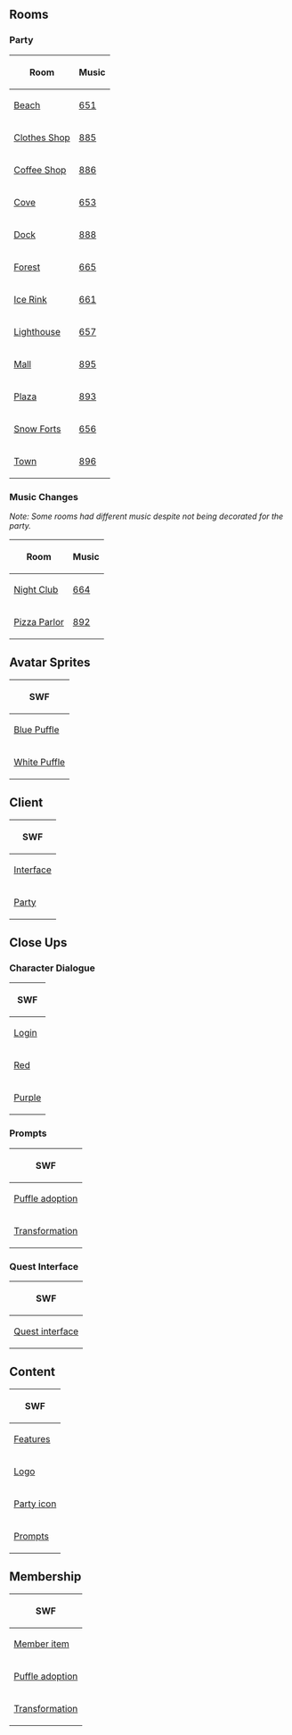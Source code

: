 

==Rooms==
===Party===
<center>
{|class="wikitable"
!Room!!Music
|-
|[[Media:RoomsBeach-PuffleParty2016.swf|Beach]]||[[Media:Music651.swf|651]]
|-
|[[Media:RoomsShop-PuffleParty2016.swf|Clothes Shop]]||[[Media:Music885.swf|885]]
|-
|[[Media:RoomsCoffee-PuffleParty2016.swf|Coffee Shop]]||[[Media:Music886.swf|886]]
|-
|[[Media:RoomsCove-PuffleParty2016.swf|Cove]]||[[Media:Music653.swf|653]]
|-
|[[Media:RoomsDock-PuffleParty2016.swf|Dock]]||[[Media:Music888.swf|888]]
|-
|[[Media:RoomsForest-PuffleParty2016.swf|Forest]]||[[Media:Music665.swf|665]]
|-
|[[Media:RoomsRink-PuffleParty2016.swf|Ice Rink]]||[[Media:Music661.swf|661]]
|-
|[[Media:RoomsLight-PuffleParty2016.swf|Lighthouse]]||[[Media:Music657.swf|657]]
|-
|[[Media:RoomsMall-PuffleParty2016.swf|Mall]]||[[Media:Music895.swf|895]]
|-
|[[Media:RoomsPlaza-PuffleParty2016.swf|Plaza]]||[[Media:Music893.swf|893]]
|-
|[[Media:RoomsForts-PuffleParty2016.swf|Snow Forts]]||[[Media:Music656.swf|656]]
|-
|[[Media:RoomsTown-PuffleParty2016.swf|Town]]||[[Media:Music896.swf|896]]
|}
</center>
===Music Changes===
''Note: Some rooms had different music despite not being decorated for the party.''
<center>
{|class="wikitable"
!Room!!Music
|-
|[[Media:RoomsDance-PuffleParty2016.swf|Night Club]]||[[Media:Music664.swf|664]]
|-
|[[Media:RoomsPizza-PuffleParty2016.swf|Pizza Parlor]]||[[Media:Music892.swf|892]]
|}
</center>

==Avatar Sprites==
<center>
{|class="wikitable" style="text-align: center;"
!colspan="7"|SWF
|-
|[[Media:AvatarSpritesPuffleBlue-PuffleParty2016.swf|Blue Puffle]]||[[Media:AvatarSpritesPuffleRed-PuffleParty2016.swf|Red Puffle]]||[[Media:AvatarSpritesPufflePink-PuffleParty2016.swf|Pink Puffle]]||[[Media:AvatarSpritesPuffleBlack-PuffleParty2016.swf|Black Puffle]]||[[Media:AvatarSpritesPuffleGreen-PuffleParty2016.swf|Green Puffle]]||[[Media:AvatarSpritesPufflePurple-PuffleParty2016.swf|Purple Puffle]]||[[Media:AvatarSpritesPuffleYellow-PuffleParty2016.swf|Yellow Puffle]]
|-
|[[Media:AvatarSpritesPuffleWhite-PuffleParty2016.swf|White Puffle]]||[[Media:AvatarSpritesPuffleOrange-PuffleParty2016.swf|Orange Puffle]]||[[Media:AvatarSpritesPuffleBrown-PuffleParty2016.swf|Brown Puffle]]||[[Media:AvatarSpritesPuffleGold.swf|Gold Puffle]]||[[Media:AvatarSpritesPuffleRainbow-PuffleParty2016.swf|Rainbow Puffle]]||[[Media:AvatarSpritesPuffleDog.swf|Dog Puffle]]||[[Media:AvatarSpritesPuffleCat.swf|Cat Puffle]]
|}
</center>

==Client==
<center>
{|class="wikitable"
!SWF
|-
|[[Media:ClientInterface-PuffleParty2016.swf|Interface]]
|-
|[[Media:ClientParty-PuffleParty2016.swf|Party]]
|}
</center>

==Close Ups==
===Character Dialogue===
<center>
{|class="wikitable" style="text-align: center;"
!colspan="6"|SWF
|-
|colspan="6"|[[Media:Close ups160316 Character dialogue login-PuffleParty2016.swf|Login]]
|-
|[[Media:Close ups0316 Character dialogue red-PuffleParty2016.swf|Red]]||[[Media:Close ups0316 Character dialogue blue-PuffleParty2016.swf|Blue]]||[[Media:Close ups0316 Character dialogue green-PuffleParty2016.swf|Green]]||[[Media:Close ups0316 Character dialogue yellow-PuffleParty2016.swf|Yellow]]||[[Media:Close ups0316 Character dialogue pink-PuffleParty2016.swf|Pink]]||[[Media:Close ups0316 Character dialogue orange-PuffleParty2016.swf|Orange]]
|-
|[[Media:Close ups0316 Character dialogue purple-PuffleParty2016.swf|Purple]]||[[Media:Close ups0316 Character dialogue black-PuffleParty2016.swf|Black]]||[[Media:Close ups0316 Character dialogue white-PuffleParty2016.swf|White]]||[[Media:Close ups0316 Character dialogue brown-PuffleParty2016.swf|Brown]]||[[Media:Close ups0316 Character dialogue rainbow-PuffleParty2016.swf|Rainbow]]||[[Media:Close ups0316 Character dialogue gold-PuffleParty2016.swf|Gold]]
|}
</center>
===Prompts===
<center>
{|class="wikitable"
!SWF
|-
|[[Media:Close upsPuffle adoption prompt-PuffleParty2016.swf|Puffle adoption]]
|-
|[[Media:Close upsTransformation prompt-PuffleParty2016.swf|Transformation]]
|}
</center>
===Quest Interface===
<center>
{|class="wikitable"
!SWF
|-
|[[Media:Close upsQuest interface-PuffleParty2016.swf|Quest interface]]
|}
</center>

==Content==
<center>
{|class="wikitable"
!SWF
|-
|[[Media:ContentFeatures-PuffleParty2016.swf|Features]]
|-
|[[Media:ContentLogo-PuffleParty2016.swf|Logo]]
|-
|[[Media:ContentParty icon-PuffleParty2016.swf|Party icon]]
|-
|[[Media:ContentPrompts-PuffleParty2016.swf|Prompts]]
|}
</center>

==Membership==
<center>
{|class="wikitable"
!SWF
|-
|[[Media:MembershipParty1-PuffleParty2016.swf|Member item]]
|-
|[[Media:MembershipParty2-PuffleParty2016.swf|Puffle adoption]]
|-
|[[Media:MembershipParty3-PuffleParty2016.swf|Transformation]]
|}
</center>

{{Parties}}

